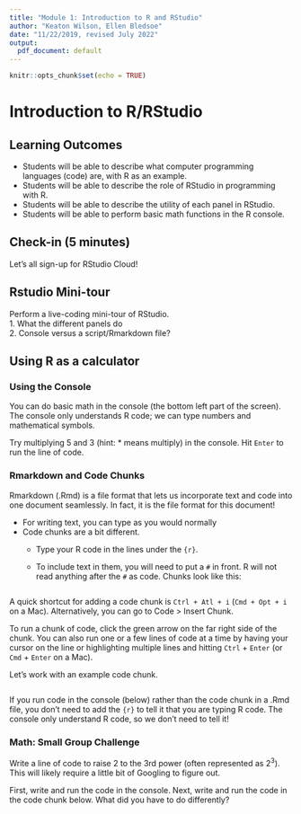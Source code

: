```yaml
---
title: "Module 1: Introduction to R and RStudio"
author: "Keaton Wilson, Ellen Bledsoe"
date: "11/22/2019, revised July 2022"
output:
  pdf_document: default
---
```


```r
knitr::opts_chunk$set(echo = TRUE)
```

# Introduction to R/RStudio

## Learning Outcomes

-   Students will be able to describe what computer programming languages (code) are, with R as an example.
-   Students will be able to describe the role of RStudio in programming with R.
-   Students will be able to describe the utility of each panel in RStudio.\
-   Students will be able to perform basic math functions in the R console.

## Check-in (5 minutes)

Let's all sign-up for RStudio Cloud!

## Rstudio Mini-tour

Perform a live-coding mini-tour of RStudio.\
1. What the different panels do\
2. Console versus a script/Rmarkdown file?

## Using R as a calculator

### Using the Console

You can do basic math in the console (the bottom left part of the screen). The console only understands R code; we can type numbers and mathematical symbols.

Try multiplying 5 and 3 (hint: \* means multiply) in the console. Hit `Enter` to run the line of code.

### Rmarkdown and Code Chunks

Rmarkdown (.Rmd) is a file format that lets us incorporate text and code into one document seamlessly. In fact, it is the file format for this document!

-   For writing text, you can type as you would normally
-   Code chunks are a bit different.
    -   Type your R code in the lines under the `{r}`.

    -   To include text in them, you will need to put a `#` in front. R will not read anything after the `#` as code. Chunks look like this:

```r

```

A quick shortcut for adding a code chunk is `Ctrl + Atl + i` (`Cmd + Opt + i` on a Mac). Alternatively, you can go to Code \> Insert Chunk.

To run a chunk of code, click the green arrow on the far right side of the chunk. You can also run one or a few lines of code at a time by having your cursor on the line or highlighting multiple lines and hitting `Ctrl` + `Enter` (or `Cmd` + `Enter` on a Mac).

Let's work with an example code chunk.

```r

```

If you run code in the console (below) rather than the code chunk in a .Rmd file, you don't need to add the `{r}` to tell it that you are typing R code. The console only understand R code, so we don't need to tell it!

### Math: Small Group Challenge

Write a line of code to raise 2 to the 3rd power (often represented as $2^3$). This will likely require a little bit of Googling to figure out.

First, write and run the code in the console. Next, write and run the code in the code chunk below. What did you have to do differently?

```r

```
